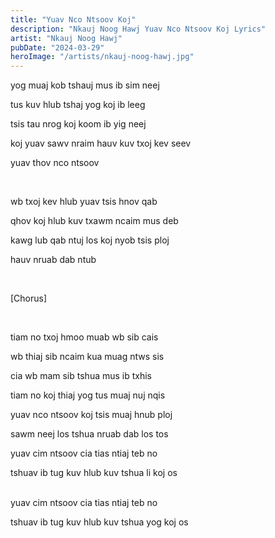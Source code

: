 ```yaml
---
title: "Yuav Nco Ntsoov Koj"
description: "Nkauj Noog Hawj Yuav Nco Ntsoov Koj Lyrics"
artist: "Nkauj Noog Hawj"
pubDate: "2024-03-29"
heroImage: "/artists/nkauj-noog-hawj.jpg"
---
```


yog muaj kob tshauj mus ib sim neej

tus kuv hlub tshaj yog koj ib leeg

tsis tau nrog koj koom ib yig neej

koj yuav sawv nraim hauv kuv txoj kev seev

yuav thov nco ntsoov

<br />

wb txoj kev hlub yuav tsis hnov qab

qhov koj hlub kuv txawm ncaim mus deb

kawg lub qab ntuj los koj nyob tsis ploj

hauv nruab dab ntub

<br />

[Chorus]

<br />

tiam no txoj hmoo muab wb sib cais

wb thiaj sib ncaim kua muag ntws sis

cia wb mam sib tshua mus ib txhis

tiam no koj thiaj yog tus muaj nuj nqis

yuav nco ntsoov koj tsis muaj hnub ploj

sawm neej los tshua nruab dab los tos

yuav cim ntsoov cia tias ntiaj teb no

tshuav ib tug kuv hlub kuv tshua li koj os

<br />
yuav cim ntsoov cia tias ntiaj teb no

tshuav ib tug kuv hlub kuv tshua yog koj os
